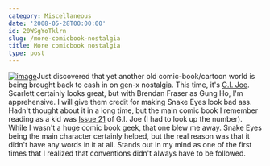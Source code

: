 ```yaml
---
category: Miscellaneous
date: '2008-05-28T00:00:00'
id: 20WSgYoTklrn
slug: /more-comicbook-nostalgia
title: More comicbook nostalgia
type: post
---
```


[![image](http://www.alanwsmith.com/blog/wp-content/uploads/2008/05/scarlett.jpg "scarlett")](http://www.hasbro.com/gijoe/default.cfm?page=News/Item&newsid=1184AF5F-D56F-E112-4CC4AA47161E7DF4)Just
discovered that yet another old comic-book/cartoon world is being
brought back to cash in on gen-x nostalgia. This time, it's
[G.I. Joe](http://tinyurl.com/5x4utx). Scarlett certainly looks
great, but with Brendan Fraser as Gung Ho, I'm apprehensive. I will
give them credit for making Snake Eyes look bad ass. Hadn't thought
about it in a long time, but the main comic book I remember reading
as a kid was [Issue 21](http://tinyurl.com/2t9axr) of G.I. Joe (I
had to look up the number). While I wasn't a huge comic book geek,
that one blew me away. Snake Eyes being the main character
certainly helped, but the real reason was that it didn't have any
words in it at all. Stands out in my mind as one of the first times
that I realized that conventions didn't always have to be followed.